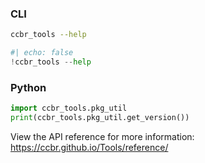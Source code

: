 
### CLI

```sh
ccbr_tools --help
```

```python
#| echo: false
!ccbr_tools --help
```

### Python

```python
import ccbr_tools.pkg_util
print(ccbr_tools.pkg_util.get_version())
```

View the API reference for more information:
<https://ccbr.github.io/Tools/reference/>
